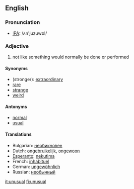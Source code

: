 ==English==

=== Pronunciation ===
*[[w:IPA|IPA]]: /ʌn'juzuwɒl/

===Adjective===
{{en-adj-more-most}}

# not like something would normally be done or performed

====Synonyms====
*(stronger): [[extraordinary]]
*[[rare]]
*[[strange]]
*[[weird]]

====Antonyms====
*[[normal]]
*[[usual]]

====Translations====
*Bulgarian: [[необикновен]]
*Dutch: [[ongebruikelijk]], [[ongewoon]]
*[[Esperanto]]: [[nekutima]]
*French: [[inhabituel]]
*German: [[ungewöhnlich]]
*Russian: [[необычный]]

[[it:unusual]]
[[fi:unusual]]